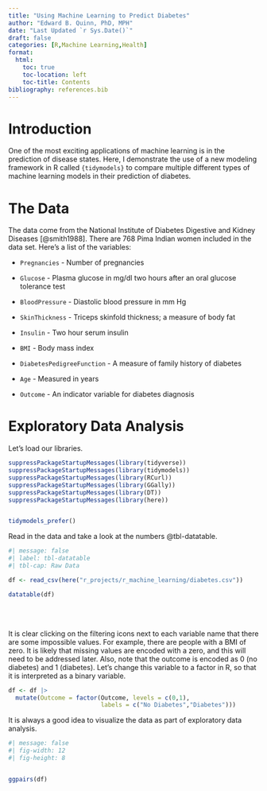 ```yaml
---
title: "Using Machine Learning to Predict Diabetes"
author: "Edward B. Quinn, PhD, MPH"
date: "Last Updated `r Sys.Date()`"
draft: false
categories: [R,Machine Learning,Health]
format: 
  html:
    toc: true
    toc-location: left
    toc-title: Contents
bibliography: references.bib
---
```


# Introduction

One of the most exciting applications of machine learning is in the prediction of disease states. Here, I demonstrate the use of a new modeling framework in R called `{tidymodels}` to compare multiple different types of machine learning models in their prediction of diabetes.

# The Data

The data come from the National Institute of Diabetes Digestive and Kidney Diseases [@smith1988]. There are 768 Pima Indian women included in the data set. Here's a list of the variables:

-   `Pregnancies` - Number of pregnancies

-   `Glucose` - Plasma glucose in mg/dl two hours after an oral glucose tolerance test

-   `BloodPressure` - Diastolic blood pressure in mm Hg

-   `SkinThickness` - Triceps skinfold thickness; a measure of body fat

-   `Insulin` - Two hour serum insulin

-   `BMI` - Body mass index

-   `DiabetesPedigreeFunction` - A measure of family history of diabetes

-   `Age` - Measured in years

-   `Outcome` - An indicator variable for diabetes diagnosis

# Exploratory Data Analysis

Let's load our libraries.

```r

suppressPackageStartupMessages(library(tidyverse))
suppressPackageStartupMessages(library(tidymodels))
suppressPackageStartupMessages(library(RCurl))
suppressPackageStartupMessages(library(GGally))
suppressPackageStartupMessages(library(DT))
suppressPackageStartupMessages(library(here))


tidymodels_prefer()

```

Read in the data and take a look at the numbers @tbl-datatable.

```r
#| message: false
#| label: tbl-datatable
#| tbl-cap: Raw Data

df <- read_csv(here("r_projects/r_machine_learning/diabetes.csv"))

datatable(df)

```

<br> <br>

It is clear clicking on the filtering icons next to each variable name that there are some impossible values. For example, there are people with a BMI of zero. It is likely that missing values are encoded with a zero, and this will need to be addressed later. Also, note that the outcome is encoded as 0 (no diabetes) and 1 (diabetes). Let's change this variable to a factor in R, so that it is interpreted as a binary variable.

```r

df <- df |> 
  mutate(Outcome = factor(Outcome, levels = c(0,1),
                          labels = c("No Diabetes","Diabetes")))

```










It is always a good idea to visualize the data as part of exploratory data analysis.

```r
#| message: false
#| fig-width: 12
#| fig-height: 8


ggpairs(df)


```



